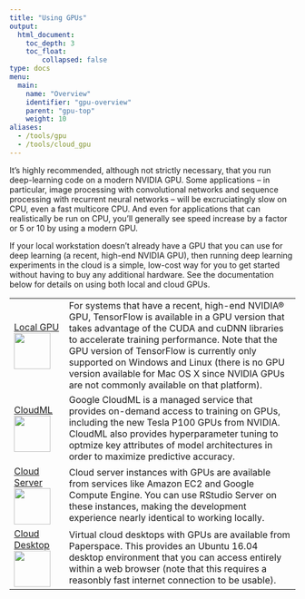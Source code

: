 ```yaml
---
title: "Using GPUs"
output: 
  html_document:
    toc_depth: 3
    toc_float:
        collapsed: false
type: docs
menu:
  main:
    name: "Overview"
    identifier: "gpu-overview"
    parent: "gpu-top"
    weight: 10
aliases:
  - /tools/gpu
  - /tools/cloud_gpu
---
```


It's highly recommended, although not strictly necessary, that you run deep-learning code on a modern NVIDIA GPU. Some applications -- in particular, image processing with convolutional 
networks and sequence processing with recurrent neural networks -- will be excruciatingly slow on CPU, even a fast multicore CPU. And even for applications that can realistically be run on CPU, you'll generally see speed increase by a factor or 5 or 10 by using a modern GPU. 

If your local workstation doesn't already have a GPU that you can use for deep learning (a recent, high-end NVIDIA GPU), then running deep learning experiments in the cloud is a simple, low-cost way for you to get started without having to buy any additional hardware. See the documentation below for details on using both local and cloud GPUs.

|  |  |
|---------------|---------------------------------------------------------------|
| <a href="local_gpu.html">Local GPU<br/><img class="nav-image" src="images/local-gpu-illustration.png" width=64/></a> | For systems that have a recent, high-end NVIDIA® GPU, TensorFlow is available in a GPU version that takes advantage of the CUDA and cuDNN libraries to accelerate training performance. Note that the GPU version of TensorFlow is currently only supported on Windows and Linux (there is no GPU version available for Mac OS X since NVIDIA GPUs are not commonly available on that platform).  |
| <a href="cloudml/articles/getting_started.html">CloudML<br/><img class="nav-image" src="images/cloud-ml-illustration.png" width=64/></a> | Google CloudML is a managed service that provides on-demand access to training on GPUs, including the new Tesla P100 GPUs from NVIDIA. CloudML also provides hyperparameter tuning to optmize key attributes of model architectures in order to maximize predictive accuracy. |
| <a href="cloud_server_gpu.html">Cloud Server<br/><img class="nav-image" src="images/cloud-server-illustration.png" width=64/></a>| Cloud server instances with GPUs are available from services like Amazon EC2 and Google Compute Engine. You can use RStudio Server on these instances, making the development experience nearly identical to working locally. |
| <a href="cloud_desktop_gpu.html">Cloud Desktop<br/><img class="nav-image" src="images/cloud-desktop-illustration.png" width=64/></a> | Virtual cloud desktops with GPUs are available from Paperspace. This provides an Ubuntu 16.04 desktop environment that you can access entirely within a web browser (note that this requires a reasonbly fast internet connection to be usable).|





